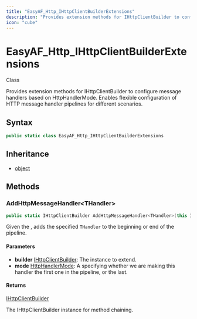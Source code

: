 ```yaml
---
title: "EasyAF_Http_IHttpClientBuilderExtensions"
description: "Provides extension methods for IHttpClientBuilder to configure message handlers based on HttpHandlerMode."
icon: "cube"
---
```


# EasyAF_Http_IHttpClientBuilderExtensions

<Badge variant="outline">Class</Badge>

Provides extension methods for IHttpClientBuilder to configure message handlers based on HttpHandlerMode.
Enables flexible configuration of HTTP message handler pipelines for different scenarios.

## Syntax

```csharp
public static class EasyAF_Http_IHttpClientBuilderExtensions
```

## Inheritance

- [object](https://learn.microsoft.com/dotnet/api/system.object)

## Methods

### AddHttpMessageHandler&lt;THandler&gt;

```csharp
public static IHttpClientBuilder AddHttpMessageHandler<THandler>(this IHttpClientBuilder builder, HttpHandlerMode mode) where THandler : DelegatingHandler
```

Given the <xref href="CloudNimble.EasyAF.Core.HttpHandlerMode" data-throw-if-not-resolved="false"></xref>, adds the specified <code class="typeparamref">THandler</code> to the beginning or end of the pipeline.

#### Parameters

- **builder** [IHttpClientBuilder](https://learn.microsoft.com/dotnet/api/microsoft.extensions.dependencyinjection.ihttpclientbuilder): The <xref href="Microsoft.Extensions.DependencyInjection.IHttpClientBuilder" data-throw-if-not-resolved="false"></xref> instance to extend.
- **mode** [HttpHandlerMode](/api-reference/cloudnimble/easyaf/core/httphandlermode): A <xref href="CloudNimble.EasyAF.Core.HttpHandlerMode" data-throw-if-not-resolved="false"></xref> specifying whether we are making this handler the first one in the pipeline, or the last.

#### Returns

[IHttpClientBuilder](https://learn.microsoft.com/dotnet/api/microsoft.extensions.dependencyinjection.ihttpclientbuilder)

The IHttpClientBuilder instance for method chaining.


